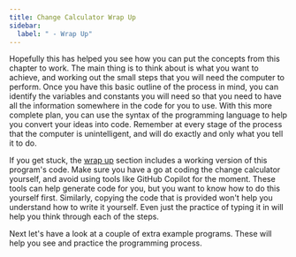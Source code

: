 ```yaml
---
title: Change Calculator Wrap Up
sidebar:
  label: " - Wrap Up"
---
```


Hopefully this has helped you see how you can put the concepts from this chapter to work. The main thing is to think about is what you want to achieve, and working out the small steps that you will need the computer to perform. Once you have this basic outline of the process in mind, you can identify the variables and constants you will need so that you need to have all the information somewhere in the code for you to use. With this more complete plan, you can use the syntax of the programming language to help you convert your ideas into code.
Remember at every stage of the process that the computer is unintelligent, and will do exactly and only what you tell it to do.

If you get stuck, the [wrap up](../../5-wrap-up/1-change) section includes a working version of this program's code. Make sure you have a go at coding the change calculator yourself, and avoid using tools like GitHub Copilot for the moment. These tools can help generate code for you, but you want to know how to do this yourself first. Similarly, copying the code that is provided won't help you understand how to write it yourself. Even just the practice of typing it in will help you think through each of the steps.

Next let's have a look at a couple of extra example programs. These will help you see and practice the programming process.
